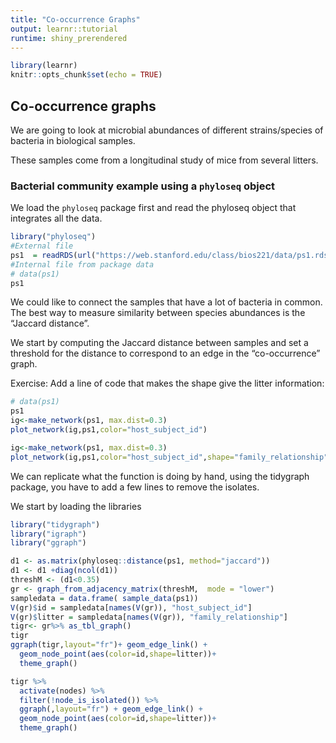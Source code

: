 ```yaml
---
title: "Co-occurrence Graphs"
output: learnr::tutorial
runtime: shiny_prerendered
---
```


```r
library(learnr)
knitr::opts_chunk$set(echo = TRUE)
```

## Co-occurrence graphs

We are going to look at microbial abundances of different strains/species of bacteria in biological samples.

These samples come from a longitudinal study of mice from several litters.


### Bacterial community example using a `phyloseq` object

We load the `phyloseq` package first and read the phyloseq object that integrates all the data.

```r
library("phyloseq")
#External file
ps1  = readRDS(url("https://web.stanford.edu/class/bios221/data/ps1.rds"))
#Internal file from package data
# data(ps1)
ps1
```

We could like to connect the samples that have a lot of bacteria in common.
The best way to measure similarity between species abundances is the "Jaccard distance".

We start by computing the Jaccard distance between samples and set a threshold for the distance to correspond to an edge in the "co-occurrence" graph.

Exercise: Add a line of code that makes the shape give the litter information:

```r
# data(ps1)
ps1
ig<-make_network(ps1, max.dist=0.3)
plot_network(ig,ps1,color="host_subject_id")
```


```r
ig<-make_network(ps1, max.dist=0.3)
plot_network(ig,ps1,color="host_subject_id",shape="family_relationship")
```

We can replicate what the function is doing by hand,
using the tidygraph package, you have to add a few lines
to remove the isolates.

We start by loading the libraries
```r
library("tidygraph")
library("igraph")
library("ggraph")
```


```r
d1 <- as.matrix(phyloseq::distance(ps1, method="jaccard"))
d1 <- d1 +diag(ncol(d1))
threshM <- (d1<0.35)
gr <- graph_from_adjacency_matrix(threshM,  mode = "lower")
sampledata = data.frame( sample_data(ps1))
V(gr)$id = sampledata[names(V(gr)), "host_subject_id"]
V(gr)$litter = sampledata[names(V(gr)), "family_relationship"]
tigr<- gr%>% as_tbl_graph()
tigr
ggraph(tigr,layout="fr")+ geom_edge_link() +
  geom_node_point(aes(color=id,shape=litter))+
  theme_graph()
```

```r
tigr %>%
  activate(nodes) %>% 
  filter(!node_is_isolated()) %>%
  ggraph(,layout="fr") + geom_edge_link() +
  geom_node_point(aes(color=id,shape=litter))+
  theme_graph()
```
